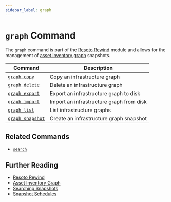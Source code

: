 ```yaml
---
sidebar_label: graph
---
```


# `graph` Command

The `graph` command is part of the [Resoto Rewind](/rewind) module and allows for the management of [asset inventory graph](../../../../concepts/asset-inventory-graph/index.mdx) snapshots.

| Command                            | Description                              |
| ---------------------------------- | ---------------------------------------- |
| [`graph copy`](./copy.mdx)         | Copy an infrastructure graph             |
| [`graph delete`](./delete.mdx)     | Delete an infrastructure graph           |
| [`graph export`](./export.mdx)     | Export an infrastructure graph to disk   |
| [`graph import`](./import.mdx)     | Import an infrastructure graph from disk |
| [`graph list`](./list.mdx)         | List infrastructure graphs               |
| [`graph snapshot`](./snapshot.mdx) | Create an infrastructure graph snapshot  |

## Related Commands

- [`search`](../../search-commands/search.mdx)

## Further Reading

- [Resoto Rewind](/rewind)
- [Asset Inventory Graph](../../../../concepts/asset-inventory-graph/index.mdx)
- [Searching Snapshots](../../../search/index.mdx#searching-snapshots)
- [Snapshot Schedules](../../../configuration/core.mdx#snapshot-schedules)
